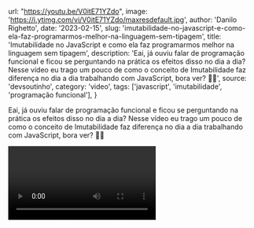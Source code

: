 
  url: "https://youtu.be/V0itE71YZdo",
  image: 'https://i.ytimg.com/vi/V0itE71YZdo/maxresdefault.jpg',
  author: 'Danilo Righetto',
  date: '2023-02-15',
  slug: 'imutabilidade-no-javascript-e-como-ela-faz-programarmos-melhor-na-linguagem-sem-tipagem',
  title: 'Imutabilidade no JavaScript e como ela faz programarmos melhor na linguagem sem tipagem',
  description: 'Eai, já ouviu falar de programação funcional e ficou se perguntando na prática os efeitos disso no dia a dia? Nesse vídeo eu trago um pouco de como o conceito de Imutabilidade faz diferença no dia a dia trabalhando com JavaScript, bora ver? 👨‍💻',
  source: 'devsoutinho',
  category: 'video',
  tags: ['javascript', 'imutabilidade', 'programação funcional'],
}


Eai, já ouviu falar de programação funcional e ficou se perguntando na prática os efeitos disso no dia a dia? Nesse vídeo eu trago um pouco de como o conceito de Imutabilidade faz diferença no dia a dia trabalhando com JavaScript, bora ver? 👨‍💻

<Video videoId="V0itE71YZdo" youtube />


---

Link para assistir direto e compartilhar: https://youtu.be/V0itE71YZdo

---